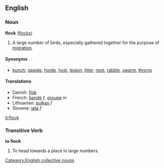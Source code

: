 ==English==
===Noun===
'''flock''' ([[flocks]])

#A large number of birds, especially gathered together for the purpose of [[migration]].

====Synonyms====
*[[bunch]], [[gaggle]], [[horde]], [[host]], [[legion]], [[litter]], [[nest]], [[rabble]], [[swarm]], [[throng]]

====Translations====
*Danish: [[flok]]
*French: [[bande]] ''f'', [[groupe]] ''m''
*Lithuanian: [[pulkas]] ''f''
*Slovene: [[jata]] ''f''


[[Category:English collective nouns]]

[[it:flock]]

===Transitive Verb===
'''to flock'''

#To head towards a place in large numbers.